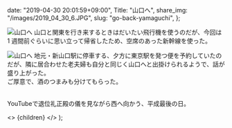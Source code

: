 
  date: "2019-04-30 20:01:59+09:00",
  Title: "山口へ",
  share_img: "/images/2019_04_30_6.JPG",
  slug: "go-back-yamaguchi",
};

![山口へ](/images/2019_04_30_6.JPG)
山口と関東を行き来するときはだいたい飛行機を使うのだが、今回は 1 週間前ぐらいに思い立って帰省したため、空席のあった新幹線を使った。

![山口へ](/images/2019_04_30_7.JPG)
地元・新山口駅に停車する、夕方に東京駅を発つ便を予約していたのだが、隣に居合わせた老夫婦も自分と同じく山口へと出掛けられるようで、話が盛り上がった。<br />
ご厚意で、酒のつまみも分けてもらった。

<br />
YouTubeで退位礼正殿の儀を見ながら西へ向かう、平成最後の日。

  <>
    <Head>
      <title>{meta.Title} | 異郷好実</title>
    </Head>
    <PostLayout meta={meta}>{children}</PostLayout>
  </>
);
